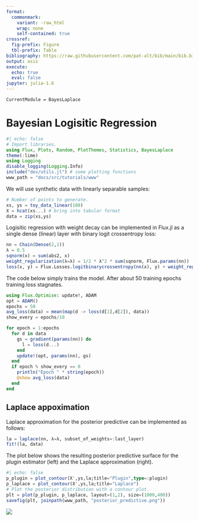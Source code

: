 ```yaml
---
format: 
  commonmark:
    variant: -raw_html
    wrap: none
    self-contained: true
crossref:
  fig-prefix: Figure
  tbl-prefix: Table
bibliography: https://raw.githubusercontent.com/pat-alt/bib/main/bib.bib
output: asis
execute: 
  echo: true
  eval: false
jupyter: julia-1.6
---
```


```@meta
CurrentModule = BayesLaplace
```

# Bayesian Logisitic Regression

```julia
#| echo: false
# Import libraries.
using Flux, Plots, Random, PlotThemes, Statistics, BayesLaplace
theme(:lime)
using Logging
disable_logging(Logging.Info)
include("dev/utils.jl") # some plotting functions
www_path = "docs/src/tutorials/www"
```

We will use synthetic data with linearly separable samples:

```julia
# Number of points to generate.
xs, ys = toy_data_linear(100)
X = hcat(xs...) # bring into tabular format
data = zip(xs,ys)
```

Logisitic regression with weight decay can be implemented in Flux.jl as a single dense (linear) layer with binary logit crossentropy loss:

```julia
nn = Chain(Dense(2,1))
λ = 0.5
sqnorm(x) = sum(abs2, x)
weight_regularization(λ=λ) = 1/2 * λ^2 * sum(sqnorm, Flux.params(nn))
loss(x, y) = Flux.Losses.logitbinarycrossentropy(nn(x), y) + weight_regularization()
```

The code below simply trains the model. After about 50 training epochs training loss stagnates.

```julia
using Flux.Optimise: update!, ADAM
opt = ADAM()
epochs = 50
avg_loss(data) = mean(map(d -> loss(d[1],d[2]), data))
show_every = epochs/10

for epoch = 1:epochs
  for d in data
    gs = gradient(params(nn)) do
      l = loss(d...)
    end
    update!(opt, params(nn), gs)
  end
  if epoch % show_every == 0
    println("Epoch " * string(epoch))
    @show avg_loss(data)
  end
end
```

## Laplace appoximation

Laplace approximation for the posterior predictive can be implemented as follows:

```julia
la = laplace(nn, λ=λ, subset_of_weights=:last_layer)
fit!(la, data)
```

The plot below shows the resulting posterior predictive surface for the plugin estimator (left) and the Laplace approximation (right).

```julia
#| echo: false
p_plugin = plot_contour(X',ys,la;title="Plugin",type=:plugin)
p_laplace = plot_contour(X',ys,la;title="Laplace")
# Plot the posterior distribution with a contour plot.
plt = plot(p_plugin, p_laplace, layout=(1,2), size=(1000,400))
savefig(plt, joinpath(www_path, "posterior_predictive.png"))
```

![](www/posterior_predictive.png)

